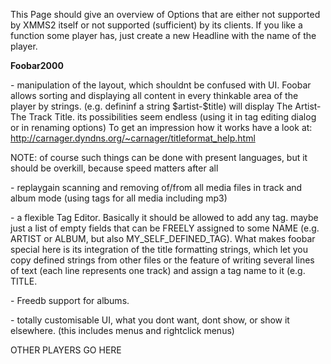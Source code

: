 This Page should give an overview of Options that are either not supported by XMMS2 itself
or not supported (sufficient) by its clients. 
If you like a function some player has, just create a new Headline with the name of the player.

'''Foobar2000''' 

- manipulation of the layout, which shouldnt be confused with UI. Foobar allows sorting and displaying all content in every thinkable area of the player by strings. (e.g. defininf a string $artist-$title) will display The Artist-The Track Title. its possibilities seem endless (using it in tag editing dialog or in renaming options) To get an impression how it works have a look at: http://carnager.dyndns.org/~carnager/titleformat_help.html

NOTE: of course such things can be done with present languages, but it should be overkill, because speed matters after all

- replaygain scanning and removing of/from all media files in track and album mode (using tags for all media including mp3)

- a flexible Tag Editor. Basically it should be allowed to add any tag. maybe just a list of empty fields that can
be FREELY assigned to some NAME (e.g. ARTIST or ALBUM, but also MY_SELF_DEFINED_TAG). What makes foobar special
here is its integration of the title formatting strings, which let you copy defined strings from other files or
the feature of writing several lines of text (each line represents one track) and assign a tag name to it (e.g.
TITLE.

- Freedb support for albums.

- totally customisable UI, what you dont want, dont show, or show it elsewhere. (this includes menus and
rightclick menus)


OTHER PLAYERS GO HERE